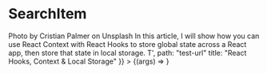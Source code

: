

<Meta title="Atoms | SearchItem" component={SearchItem} />

# SearchItem

<Preview>
  <Story
    name="Basic"
    args={{
      content: '> Photo by Cristian Palmer on Unsplash In this article, I will show how you can use React Context with React Hooks to store global state across a React app, then store that state in local storage. T',
      path: "test-url"
      title: "React Hooks, Context & Local Storage"
    }}
  >
    {(args) => <SearchItem {...args} />}
  </Story>
</Preview>

<Props story="Basic" />
